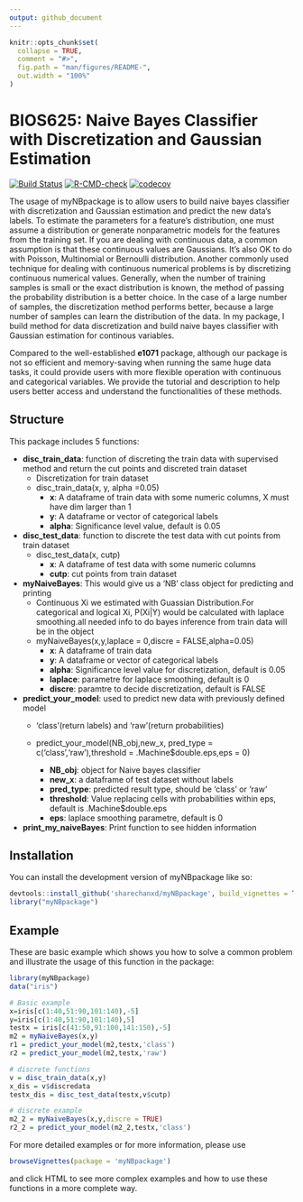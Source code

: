 ```yaml
---
output: github_document
---
```


<!-- README.md is generated from README.Rmd. Please edit that file -->

```r
knitr::opts_chunk$set(
  collapse = TRUE,
  comment = "#>",
  fig.path = "man/figures/README-",
  out.width = "100%"
)
```
# BIOS625: Naive Bayes Classifier with Discretization and Gaussian Estimation

<!-- badges: start -->
[![Build Status](https://app.travis-ci.com/sharechanxd/myNBpackage.svg?branch=main)](https://app.travis-ci.com/sharechanxd/myNBpackage)
[![R-CMD-check](https://github.com/sharechanxd/myNBpackage/workflows/R-CMD-check/badge.svg)](https://github.com/sharechanxd/myNBpackage/actions?workflow=R-CMD-check)
[![codecov](https://codecov.io/gh/sharechanxd/myNBpackage/branch/main/graph/badge.svg?token=DPZU2BB7L1)](https://codecov.io/gh/sharechanxd/myNBpackage)
<!-- badges: end -->

The usage of myNBpackage is to allow users to build naive bayes classifier with discretization and Gaussian estimation and predict the new data's labels.
To estimate the parameters for a feature's distribution, one must assume a distribution or generate nonparametric models for the features from the training set.
If you are dealing with continuous data, a common assumption is that these continuous values are Gaussians. It's also OK to do with Poisson, Multinomial or Bernoulli distribution.
Another commonly used technique for dealing with continuous numerical problems is by discretizing continuous numerical values.
Generally, when the number of training samples is small or the exact distribution is known, the method of passing the probability distribution is a better choice. 
In the case of a large number of samples, the discretization method performs better, because a large number of samples can learn the distribution of the data.
In my package, I build method for data discretization and build naive bayes classifier with Gaussian estimation for continous variables.

Compared to the well-established **e1071** package, although our package is not so efficient and memory-saving when running the same huge data tasks, it could provide users with more flexible operation with continuous and categorical variables. We provide the tutorial and description to help users better access and understand the functionalities of these methods.


## Structure


This package includes 5 functions:

* **disc_train_data**: function of discreting the train data with supervised method and return the cut points and discreted train dataset
  * Discretization for train dataset
  * disc_train_data(x, y, alpha =0.05)
	  * **x**: A dataframe of train data with some numeric columns, X must have dim larger than 1
	  * **y**: A dataframe or vector of categorical labels
	  * **alpha**: Significance level value, default is 0.05
	  
	
* **disc_test_data**: function to discrete the test data with cut points from train dataset
  * disc_test_data(x, cutp)
	  * **x**: A dataframe of test data with some numeric columns
	  * **cutp**: cut points from train dataset
	  
* **myNaiveBayes**: This would give us a 'NB' class object for predicting and printing
	* Continuous Xi we estimated with Guassian Distribution.For categorical and logical Xi, P(Xi|Y) would be calculated with laplace smoothing.all needed info to do bayes inference from train data will be in the object 
  * myNaiveBayes(x,y,laplace = 0,discre = FALSE,alpha=0.05)
	  * **x**: A dataframe of train data
	  * **y**: A dataframe or vector of categorical labels
	  * **alpha**: Significance level value for discretization, default is 0.05
	  * **laplace**: parametre for laplace smoothing, default is 0
	  * **discre**: paramtre to decide discretization, default is FALSE
	  
* **predict_your_model**: used to predict new data with previously defined model
	* 'class'(return labels) and 'raw'(return probabilities)
	* predict_your_model(NB_obj,new_x, pred_type = c('class','raw'),threshold = .Machine$double.eps,eps = 0)
	
	  * **NB_obj**: object for Naive bayes classifier
	  * **new_x**: a dataframe of test dataset without labels
	  * **pred_type**: predicted result type, should be 'class' or 'raw'
	  * **threshold**: Value replacing cells with probabilities within eps, default is .Machine$double.eps
	  * **eps**: laplace smoothing parametre, default is 0
	
* **print_my_naiveBayes**: Print function to see hidden information



## Installation


You can install the development version of myNBpackage like so:

```r
devtools::install_github('sharechanxd/myNBpackage', build_vignettes = T)
library("myNBpackage")
```
## Example

These are basic example which shows you how to solve a common problem and illustrate the usage of this function in the package:

```r
library(myNBpackage)
data("iris")

# Basic example
x=iris[c(1:40,51:90,101:140),-5]
y=iris[c(1:40,51:90,101:140),5]
testx = iris[c(41:50,91:100,141:150),-5]
m2 = myNaiveBayes(x,y)
r1 = predict_your_model(m2,testx,'class')
r2 = predict_your_model(m2,testx,'raw')

# discrete functions
v = disc_train_data(x,y)
x_dis = v$discredata
testx_dis = disc_test_data(testx,v$cutp)

# discrete example
m2_2 = myNaiveBayes(x,y,discre = TRUE)
r2_2 = predict_your_model(m2_2,testx,'class')
```

For more detailed examples or for more information, please use
```r
browseVignettes(package = 'myNBpackage')
```
and click HTML to see more complex examples and how to use these functions in a more complete way. 

